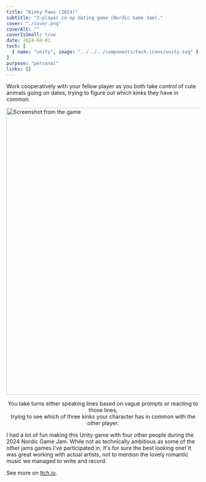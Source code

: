 ```yaml
---
title: "Kinky Paws (2024)"
subtitle: "2-player co-op dating game (Nordic Game Jam)."
cover: "./cover.png"
coverAlt: ""
coverIsSmall: true
date: 2024-04-01
tech: [
  { name: "unity", image: "../../../components/tech-icons/unity.svg" }
]
purpose: "personal"
links: []
---
```



<p className="de-emphasize">Work cooperatively with your fellow player as you both take control of cute animals going on dates, trying to figure out which kinks they have in common.</p>

<div style="display: flex; flex-direction: column; align-items: center; margin: 1em 0">
  <Image src={fullGraph} alt="Screenshot from the game" width="750rem" style="margin-bottom: 1em" />
  <span className="de-emphasize" style="text-align: center">
		You take turns either speaking lines based on vague prompts or reacting to those lines,<br/> trying to see which of three kinks your character has in common with the other player.
	</span>
</div>

I had a lot of fun making this Unity game with four other people during the 2024 Nordic Game Jam. While not as technically ambitious as some of the other jams games I've participated in, it's for sure the best looking one! It was great working with actual artists, not to mention the lovely romantic music we managed to write and record.

See more on <a href="https://dj-dave.itch.io/kinky-paws">Itch.io</a>.
